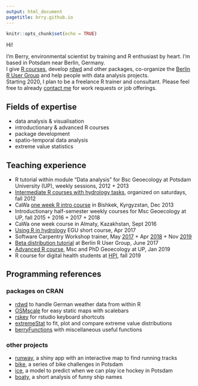 ```yaml
---
output: html_document
pagetitle: brry.github.io
---
```



```r
knitr::opts_chunk$set(echo = TRUE)
```

Hi!

I'm Berry, environmental scientist by training and R enthusiast by heart. 
I'm based in Potsdam near Berlin, Germany.   
I give [R courses](https://github.com/brry/course#slides), 
develop [rdwd](https://github.com/brry/rdwd#rdwd) and other packages, 
co-organize the [Berlin R User Group](https://www.meetup.com/de-DE/Berlin-R-Users-Group/) 
and help people with data analysis projects.  
Starting 2020, I plan to be a freelance R trainer and consultant. 
Please feel free to already [contact me](mailto:berry-b@gmx.de) for work requests or job offerings.  


## Fields of expertise

- data analysis & visualisation
- introductionary & advanced R courses
- package development
- spatio-temporal data analysis
- extreme value statistics

## Teaching experience

- R tutorial within module "Data analysis" for Bsc Geoecology at Potsdam University (UP), weekly sessions, 2012 + 2013
- [Intermediate R courses with hydrology tasks](https://github.com/brry/brry.github.io/blob/master/Rhydro2012.pdf), organized on saturdays, fall 2012
- CaWa [one week R intro course](http://www.cawa-project.net/ru/news-detail/news/cawa-training-course-statistical-analysis-in-hydrology-introduction-into-r/) in Bishkek, Kyrgyzstan, Dec 2013
- Introductionary half-semester weekly courses for  Msc Geoecology at UP, fall 2015 + 2016 + 2017 + 2018
- CaWa one week course in Almaty, Kazakhstan, Sept 2016
- [Using R in hydrology](https://github.com/hydrosoc/rhydro_EGU17#using-r-in-hydrology---egu2017-short-course) EGU short course, Apr 2017
- Software Carpentry Workshop trainer, May [2017](https://swc-bb.github.io/2017-05-17-GFZ/) + Apr [2018](https://swc-bb.github.io/2018-04-25-Potsdam-Berlin/) + Nov [2019](https://swc-bb.github.io/2019-11-26-Potsdam-Berlin-R/)
- [Beta distribution tutorial](https://www.meetup.com/de-DE/Berlin-R-Users-Group/events/241002508/) at Berlin R User Group, June 2017
- [Advanced R course](https://github.com/brry/course/blob/master/uni.md), Msc and PhD Geoecology at UP, Jan 2019
- R course for digital health students at [HPI](https://open.hpi.de/courses/fprog-wi-2019), fall 2019


## Programming references

### packages on CRAN
- [rdwd](https://github.com/brry/rdwd#rdwd) to handle German weather data from within R
- [OSMscale](https://github.com/brry/OSMscale#intro) for easy static maps with scalebars
- [rskey](https://github.com/brry/rskey#rskey) for rstudio keyboard shortcuts
- [extremeStat](https://github.com/brry/extremeStat#intro) to fit, plot and compare extreme value distributions
- [berryFunctions](https://cran.r-project.org/web/packages/berryFunctions/vignettes/berryFunctions.html) with miscellaneous useful functions

### other projects
- [runway](https://github.com/brry/runway#runway), a shiny app with an interactive map to find running tracks
- [bike](https://github.com/brry/bike), a series of bike challenges in Potsdam
- [ice](https://github.com/brry/ice#ice-hockey-playability-prediction), a model to predict when we can play ice hockey in Potsdam
- [boaty](https://github.com/brry/boaty#boaty), a short analysis of funny ship names
